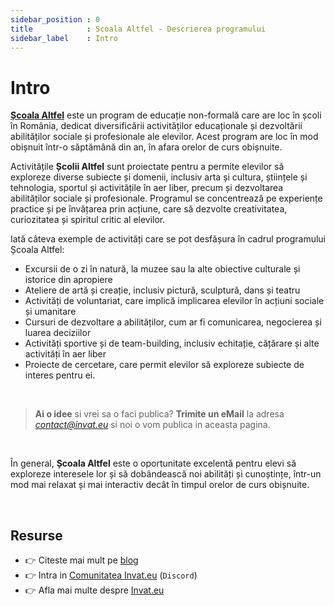 ```yaml
---
sidebar_position : 0
title            : Scoala Altfel - Descrierea programului
sidebar_label    : Intro
---
```


# Intro

**[Școala Altfel](/scoala-altfel)** este un program de educație non-formală care are loc în școli în România, dedicat diversificării activităților educaționale și dezvoltării abilităților sociale și profesionale ale elevilor. 
Acest program are loc în mod obișnuit într-o săptămână din an, în afara orelor de curs obișnuite.

Activitățile **Școlii Altfel** sunt proiectate pentru a permite elevilor să exploreze diverse subiecte și domenii, inclusiv arta și cultura, științele și tehnologia, 
sportul și activitățile în aer liber, precum și dezvoltarea abilităților sociale și profesionale.
Programul se concentrează pe experiențe practice și pe învățarea prin acțiune, care să dezvolte creativitatea, curiozitatea și spiritul critic al elevilor.

Iată câteva exemple de activități care se pot desfășura în cadrul programului Școala Altfel:

- Excursii de o zi în natură, la muzee sau la alte obiective culturale și istorice din apropiere
- Ateliere de artă și creație, inclusiv pictură, sculptură, dans și teatru
- Activități de voluntariat, care implică implicarea elevilor în acțiuni sociale și umanitare
- Cursuri de dezvoltare a abilităților, cum ar fi comunicarea, negocierea și luarea deciziilor
- Activități sportive și de team-building, inclusiv echitație, cățărare și alte activități în aer liber
- Proiecte de cercetare, care permit elevilor să exploreze subiecte de interes pentru ei.

<br />

> **Ai o idee** si vrei sa o faci publica? **Trimite un eMail** la adresa *contact@invat.eu* si noi o vom publica in aceasta pagina.

<br />

În general, **Școala Altfel** este o oportunitate excelentă pentru elevi să exploreze interesele lor și să dobândească noi abilități și cunoștințe, 
într-un mod mai relaxat și mai interactiv decât în timpul orelor de curs obișnuite.

<br />

## Resurse

- 👉 Citeste mai mult pe [blog](https://www.blog.invat.eu/)
- 👉 Intra in [Comunitatea Invat.eu](https://discord.gg/3qmQKAHKS2) (`Discord`)  
- 👉 Afla mai multe despre [Invat.eu](/intro) 

